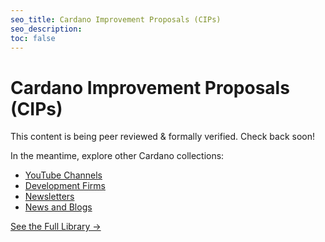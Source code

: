 ```yaml
---
seo_title: Cardano Improvement Proposals (CIPs)
seo_description:
toc: false
---
```


# Cardano Improvement Proposals (CIPs)

This content is being peer reviewed & formally verified. Check back soon!

In the meantime, explore other Cardano collections:

- [YouTube Channels](/community/youtube)
- [Development Firms](/development/dev_teams)
- [Newsletters](/community/newsletters)
- [News and Blogs](/community/news_and_blogs)

[See the Full Library →](/all_pages)
